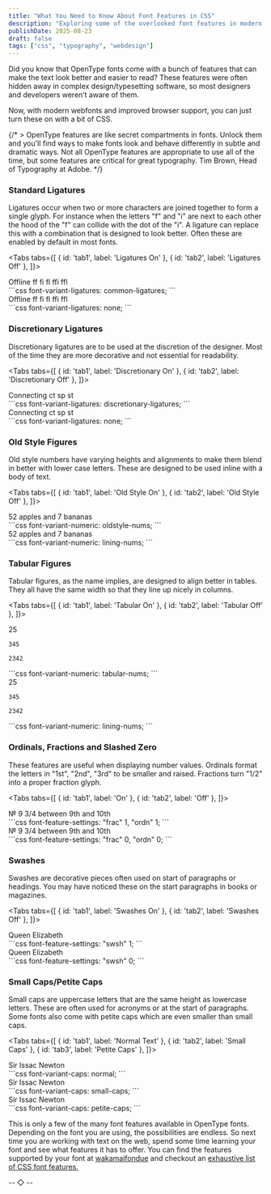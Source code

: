 ```yaml
---
title: "What You Need to Know About Font Features in CSS"
description: "Exploring some of the overlooked font features in modern webfonts and how you can use them in your CSS"
publishDate: 2025-08-23
draft: false
tags: ["css", "typography", "webdesign"]
---
```




Did you know that OpenType fonts come with a bunch of features that can make the text look better and easier to read? These features were often hidden away in complex design/typesetting software, so most designers and developers weren’t aware of them.

Now, with modern webfonts and improved browser support, you can just turn these on with a bit of CSS.


{/* > OpenType features are like secret compartments in fonts. Unlock them and you'll find ways to make fonts look and behave differently in subtle and dramatic ways. Not all OpenType features are appropriate to use all of the time, but some features are critical for great typography.<span> Tim Brown, Head of Typography at Adobe.</span> */}

### Standard Ligatures

Ligatures occur when two or more characters are joined together to form a single glyph. For instance when the letters "f" and "i" are next to each other the hood of the "f" can collide with the dot of the "i". A ligature can replace this with a combination that is designed to look better. Often these are enabled by default in most fonts.

<Tabs tabs={[
    { id: 'tab1', label: 'Ligatures On' },
    { id: 'tab2', label: 'Ligatures Off' },
  ]}>
  <div slot="tab1" class="eb-garamond ligatures-on text-2xl md:text-4xl">Offline ff fi fl ffi ffl</div>
  <div slot="code1">
  ```css
  font-variant-ligatures: common-ligatures;
  ```
  </div>
  <div slot="tab2" class="eb-garamond ligatures-off text-2xl md:text-4xl">Offline ff fi fl ffi ffl</div>
  <div slot="code2">
  ```css
  font-variant-ligatures: none;
  ```
  </div>
</Tabs>

### Discretionary Ligatures

Discretionary ligatures are to be used at the discretion of the designer. Most of the time they are more decorative and not essential for readability.

<Tabs tabs={[
    { id: 'tab1', label: 'Discretionary On' },
    { id: 'tab2', label: 'Discretionary Off' },
  ]}>
  <div slot="tab1" class="eb-garamond discretionary-on text-2xl md:text-4xl">Connecting ct sp st</div>
  <div slot="code1">
  ```css
  font-variant-ligatures: discretionary-ligatures;
  ```
  </div>
  <div slot="tab2" class="eb-garamond discretionary-off text-2xl md:text-4xl">Connecting ct sp st</div>
  <div slot="code2">
  ```css
  font-variant-ligatures: none;
  ```
  </div>
</Tabs>

### Old Style Figures

Old style numbers have varying heights and alignments to make them blend in better with lower case letters. These are designed to be used inline with a body of text.

<Tabs tabs={[
    { id: 'tab1', label: 'Old Style On' },
    { id: 'tab2', label: 'Old Style Off' },
  ]}>
  <div slot="tab1" class="eb-garamond oldstyle-on text-2xl md:text-4xl">52 apples and 7 bananas</div>
  <div slot="code1">
  ```css
  font-variant-numeric: oldstyle-nums;
  ```
  </div>
  <div slot="tab2" class="eb-garamond oldstyle-off text-2xl md:text-4xl">52 apples and 7 bananas</div>
  <div slot="code2">
  ```css
  font-variant-numeric: lining-nums;
  ```
  </div>
</Tabs>

### Tabular Figures

Tabular figures, as the name implies, are designed to align better in tables. They all have the same width so that they line up nicely in columns.

<Tabs tabs={[
    { id: 'tab1', label: 'Tabular On' },
    { id: 'tab2', label: 'Tabular Off' },
  ]}>
  <div slot="tab1" class="caslon text-right tabular-on text-2xl md:text-4xl">
    25

    345

    2342
  </div>
  <div slot="code1">
  ```css
  font-variant-numeric: tabular-nums;
  ```
  </div>
  <div slot="tab2" class="caslon tabular-off text-2xl md:text-4xl">
    25

    345

    2342
  </div>
  <div slot="code2">
  ```css
  font-variant-numeric: lining-nums;
  ```
  </div>
</Tabs>

### Ordinals, Fractions and Slashed Zero

These features are useful when displaying number values. Ordinals format the letters in "1st", "2nd", "3rd" to be smaller and raised. Fractions turn "1/2" into a proper fraction glyph.

<Tabs tabs={[
    { id: 'tab1', label: 'On' },
    { id: 'tab2', label: 'Off' },
  ]}>
  <div slot="tab1" class="eb-garamond text-2xl md:text-4xl">
    &numero; 9 <span className='diagonal-fractions'>3/4</span> between 9<span className='ordinal'>th</span> and <span className='zero'>10</span><span className='ordinal'>th</span>
  </div>
  <div slot="code1">
  ```css
  font-feature-settings: "frac" 1, "ordn" 1;
  ```
  </div>
  <div slot="tab2" class="eb-garamond text-2xl md:text-4xl">
    &numero; 9 3/4 between 9th and 10th
  </div>
  <div slot="code2">
  ```css
  font-feature-settings: "frac" 0, "ordn" 0;
  ```
  </div>
</Tabs>

### Swashes

Swashes are decorative pieces often used on start of paragraphs or headings. You may have noticed these on the start paragraphs in books or magazines.

<Tabs tabs={[
    { id: 'tab1', label: 'Swashes On' },
    { id: 'tab2', label: 'Swashes Off' },
  ]}>
  <div slot="tab1" class="eb-garamond italic swashes-on text-2xl md:text-4xl">Queen Elizabeth</div>
  <div slot="code1">
  ```css
  font-feature-settings: "swsh" 1;
  ```
  </div>
  <div slot="tab2" class="eb-garamond italic swashes-off text-2xl md:text-4xl">Queen Elizabeth</div>
  <div slot="code2">
  ```css
  font-feature-settings: "swsh" 0;
  ```
  </div>
  </Tabs>

### Small Caps/Petite Caps

Small caps are uppercase letters that are the same height as lowercase letters. These are often used for acronyms or at the start of paragraphs. Some fonts also come with petite caps which are even smaller than small caps.

<Tabs tabs={[
    { id: 'tab1', label: 'Normal Text' },
    { id: 'tab2', label: 'Small Caps' },
    { id: 'tab3', label: 'Petite Caps' },
  ]}>
  <div slot="tab1" class="eb-garamond text-2xl md:text-4xl">Sir Issac Newton</div>
  <div slot="code1">
  ```css
  font-variant-caps: normal;
  ```
  </div>
  <div slot="tab2" class="eb-garamond small-caps-on text-2xl md:text-4xl">Sir Issac Newton</div>
  <div slot="code2">
  ```css
  font-variant-caps: small-caps;
  ```
  </div>
  <div slot="tab3" class="eb-garamond petite-caps-on text-2xl md:text-4xl">Sir Issac Newton</div>
  <div slot="code3">
  ```css
  font-variant-caps: petite-caps;
  ```
  </div>
  </Tabs>

This is only a few of the many font features available in OpenType fonts. Depending on the font you are using, the possibilities are endless. So next time you are working with text on the web, spend some time learning your font and see what features it has to offer. You can find the features supported by your font at [wakamaifondue](https://wakamaifondue.com/) and checkout an [exhaustive list of CSS font features.](https://sparanoid.com/lab/opentype-features/)

<div class="eb-garamond mt-20 text-center text-stone-500 text-xl md:text-2xl">
  -- ◇ --
</div>